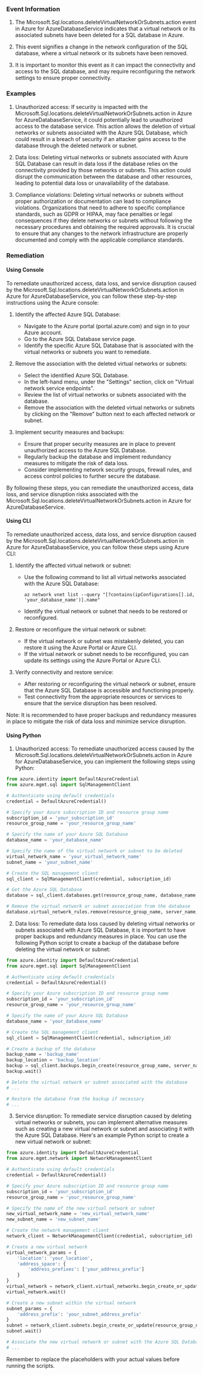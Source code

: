 
### Event Information

1. The Microsoft.Sql.locations.deleteVirtualNetworkOrSubnets.action event in Azure for AzureDatabaseService indicates that a virtual network or its associated subnets have been deleted for a SQL database in Azure.

2. This event signifies a change in the network configuration of the SQL database, where a virtual network or its subnets have been removed.

3. It is important to monitor this event as it can impact the connectivity and access to the SQL database, and may require reconfiguring the network settings to ensure proper connectivity.


### Examples

1. Unauthorized access: If security is impacted with the Microsoft.Sql.locations.deleteVirtualNetworkOrSubnets.action in Azure for AzureDatabaseService, it could potentially lead to unauthorized access to the database service. This action allows the deletion of virtual networks or subnets associated with the Azure SQL Database, which could result in a breach of security if an attacker gains access to the database through the deleted network or subnet.

2. Data loss: Deleting virtual networks or subnets associated with Azure SQL Database can result in data loss if the database relies on the connectivity provided by those networks or subnets. This action could disrupt the communication between the database and other resources, leading to potential data loss or unavailability of the database.

3. Compliance violations: Deleting virtual networks or subnets without proper authorization or documentation can lead to compliance violations. Organizations that need to adhere to specific compliance standards, such as GDPR or HIPAA, may face penalties or legal consequences if they delete networks or subnets without following the necessary procedures and obtaining the required approvals. It is crucial to ensure that any changes to the network infrastructure are properly documented and comply with the applicable compliance standards.

### Remediation

#### Using Console

To remediate unauthorized access, data loss, and service disruption caused by the Microsoft.Sql.locations.deleteVirtualNetworkOrSubnets.action in Azure for AzureDatabaseService, you can follow these step-by-step instructions using the Azure console:

1. Identify the affected Azure SQL Database: 
   - Navigate to the Azure portal (portal.azure.com) and sign in to your Azure account.
   - Go to the Azure SQL Database service page.
   - Identify the specific Azure SQL Database that is associated with the virtual networks or subnets you want to remediate.

2. Remove the association with the deleted virtual networks or subnets:
   - Select the identified Azure SQL Database.
   - In the left-hand menu, under the "Settings" section, click on "Virtual network service endpoints".
   - Review the list of virtual networks or subnets associated with the database.
   - Remove the association with the deleted virtual networks or subnets by clicking on the "Remove" button next to each affected network or subnet.

3. Implement security measures and backups:
   - Ensure that proper security measures are in place to prevent unauthorized access to the Azure SQL Database.
   - Regularly backup the database and implement redundancy measures to mitigate the risk of data loss.
   - Consider implementing network security groups, firewall rules, and access control policies to further secure the database.

By following these steps, you can remediate the unauthorized access, data loss, and service disruption risks associated with the Microsoft.Sql.locations.deleteVirtualNetworkOrSubnets.action in Azure for AzureDatabaseService.

#### Using CLI

To remediate unauthorized access, data loss, and service disruption caused by the Microsoft.Sql.locations.deleteVirtualNetworkOrSubnets.action in Azure for AzureDatabaseService, you can follow these steps using Azure CLI:

1. Identify the affected virtual network or subnet:
   - Use the following command to list all virtual networks associated with the Azure SQL Database:
     ```
     az network vnet list --query "[?contains(ipConfigurations[].id, 'your_database_name')].name"
     ```
   - Identify the virtual network or subnet that needs to be restored or reconfigured.

2. Restore or reconfigure the virtual network or subnet:
   - If the virtual network or subnet was mistakenly deleted, you can restore it using the Azure Portal or Azure CLI.
   - If the virtual network or subnet needs to be reconfigured, you can update its settings using the Azure Portal or Azure CLI.

3. Verify connectivity and restore service:
   - After restoring or reconfiguring the virtual network or subnet, ensure that the Azure SQL Database is accessible and functioning properly.
   - Test connectivity from the appropriate resources or services to ensure that the service disruption has been resolved.

Note: It is recommended to have proper backups and redundancy measures in place to mitigate the risk of data loss and minimize service disruption.

#### Using Python

1. Unauthorized access: To remediate unauthorized access caused by the Microsoft.Sql.locations.deleteVirtualNetworkOrSubnets.action in Azure for AzureDatabaseService, you can implement the following steps using Python:

```python
from azure.identity import DefaultAzureCredential
from azure.mgmt.sql import SqlManagementClient

# Authenticate using default credentials
credential = DefaultAzureCredential()

# Specify your Azure subscription ID and resource group name
subscription_id = 'your_subscription_id'
resource_group_name = 'your_resource_group_name'

# Specify the name of your Azure SQL Database
database_name = 'your_database_name'

# Specify the name of the virtual network or subnet to be deleted
virtual_network_name = 'your_virtual_network_name'
subnet_name = 'your_subnet_name'

# Create the SQL management client
sql_client = SqlManagementClient(credential, subscription_id)

# Get the Azure SQL Database
database = sql_client.databases.get(resource_group_name, database_name, server_name)

# Remove the virtual network or subnet association from the database
database.virtual_network_rules.remove(resource_group_name, server_name, virtual_network_name, subnet_name)
```

2. Data loss: To remediate data loss caused by deleting virtual networks or subnets associated with Azure SQL Database, it is important to have proper backups and redundancy measures in place. You can use the following Python script to create a backup of the database before deleting the virtual network or subnet:

```python
from azure.identity import DefaultAzureCredential
from azure.mgmt.sql import SqlManagementClient

# Authenticate using default credentials
credential = DefaultAzureCredential()

# Specify your Azure subscription ID and resource group name
subscription_id = 'your_subscription_id'
resource_group_name = 'your_resource_group_name'

# Specify the name of your Azure SQL Database
database_name = 'your_database_name'

# Create the SQL management client
sql_client = SqlManagementClient(credential, subscription_id)

# Create a backup of the database
backup_name = 'backup_name'
backup_location = 'backup_location'
backup = sql_client.backups.begin_create(resource_group_name, server_name, database_name, backup_name, backup_location)
backup.wait()

# Delete the virtual network or subnet associated with the database
# ...

# Restore the database from the backup if necessary
# ...
```

3. Service disruption: To remediate service disruption caused by deleting virtual networks or subnets, you can implement alternative measures such as creating a new virtual network or subnet and associating it with the Azure SQL Database. Here's an example Python script to create a new virtual network or subnet:

```python
from azure.identity import DefaultAzureCredential
from azure.mgmt.network import NetworkManagementClient

# Authenticate using default credentials
credential = DefaultAzureCredential()

# Specify your Azure subscription ID and resource group name
subscription_id = 'your_subscription_id'
resource_group_name = 'your_resource_group_name'

# Specify the name of the new virtual network or subnet
new_virtual_network_name = 'new_virtual_network_name'
new_subnet_name = 'new_subnet_name'

# Create the network management client
network_client = NetworkManagementClient(credential, subscription_id)

# Create a new virtual network
virtual_network_params = {
    'location': 'your_location',
    'address_space': {
        'address_prefixes': ['your_address_prefix']
    }
}
virtual_network = network_client.virtual_networks.begin_create_or_update(resource_group_name, new_virtual_network_name, virtual_network_params)
virtual_network.wait()

# Create a new subnet within the virtual network
subnet_params = {
    'address_prefix': 'your_subnet_address_prefix'
}
subnet = network_client.subnets.begin_create_or_update(resource_group_name, new_virtual_network_name, new_subnet_name, subnet_params)
subnet.wait()

# Associate the new virtual network or subnet with the Azure SQL Database
# ...
```

Remember to replace the placeholders with your actual values before running the scripts.

